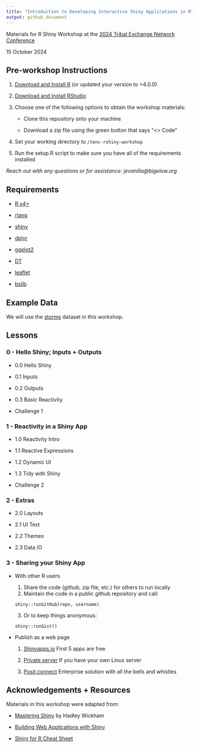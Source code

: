 ```yaml
---
title: "Introduction to Developing Interactive Shiny Applications in R"
output: github_document
---
```


Materials for R Shiny Workshop at the [2024 Tribal Exchange Network Conference](https://sites.google.com/view/tenc24/home)

15 October 2024

## Pre-workshop Instructions

1. [Download and Install R](https://cloud.r-project.org/) (or updated your version to >4.0.0)

2. [Download and Install RStudio](https://posit.co/download/rstudio-desktop/)

3. Choose one of the following options to obtain the workshop materials:

    - Clone this repository onto your machine

    - Download a zip file using the green button that says "<> Code"

4. Set your working directory to `/tenc-rshiny-workshop`

5. Run the setup.R script to make sure you have all of the requirements installed

*Reach out with any questions or for assistance: jevanilla@bigelow.org*

## Requirements

- [R v4+](https://www.r-project.org/)

- [rlang](https://CRAN.R-project.org/package=rlang)

- [shiny](https://CRAN.R-project.org/package=readr)

- [dplyr](https://CRAN.R-project.org/package=dplyr)

- [ggplot2](https://CRAN.R-project.org/package=ggplot2)

- [DT](https://CRAN.R-project.org/package=DT)

- [leaflet](https://CRAN.R-project.org/package=leaflet)

- [bslib](https://CRAN.R-project.org/package=bslib)


## Example Data

We will use the [storms](https://dplyr.tidyverse.org/reference/storms.html) dataset in this workshop.

## Lessons

### 0 - Hello Shiny; Inputs + Outputs

- 0.0 Hello Shiny

- 0.1 Inputs 

- 0.2 Outputs

- 0.3 Basic Reactivity

- Challenge 1

### 1 - Reactivity in a Shiny App

- 1.0 Reactivity Intro

- 1.1 Reactive Expressions

- 1.2 Dynamic UI

- 1.3 Tidy with Shiny

- Challenge 2

### 2 - Extras

- 2.0 Layouts

- 2.1 UI Text

- 2.2 Themes

- 2.3 Data IO

### 3 - Sharing your Shiny App

- With other R users

    1. Share the code (github, zip file, etc.) for others to run locally
    2. Maintain the code in a public github repository and call:
    ```
    shiny::runGitHub(repo, username)
    ```
    3. Or to keep things anonymous:
    ```
    shiny::runGist()
    ```

- Publish as a web page

    1. [Shinyapps.io](https://www.shinyapps.io/) First 5 apps are free
    
    2. [Private server](https://github.com/rstudio/shiny-server/blob/master/README.md) If you have your own Linux server
    
    3. [Posit connect](https://posit.co/products/enterprise/connect/) Enterprise solution with all the bells and whistles 


## Acknowledgements + Resources

Materials in this workshop were adapted from:

- [Mastering Shiny](https://mastering-shiny.org/index.html) by Hadley Wickham

- [Building Web Applications with Shiny](https://rstudio-education.github.io/shiny-course/)

- [Shiny for R Cheat Sheet](https://shiny.posit.co/r/articles/start/cheatsheet/)

